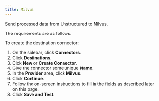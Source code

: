 ```yaml
---
title: Milvus
---
```


Send processed data from Unstructured to Milvus.

The requirements are as follows.


<MilvusPrerequisites />

To create the destination connector:

1. On the sidebar, click **Connectors**.
2. Click **Destinations**.
3. Cick **New** or **Create Connector**.
4. Give the connector some unique **Name**.
5. In the **Provider** area, click **Milvus**.
6. Click **Continue**. 
7. Follow the on-screen instructions to fill in the fields as described later on this page.
8. Click **Save and Test**.


<MilvusFields />